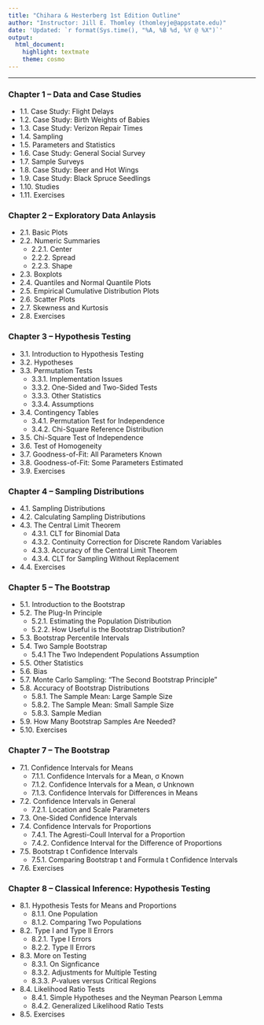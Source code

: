 ```yaml
---
title: "Chihara & Hesterberg 1st Edition Outline"
author: "Instructor: Jill E. Thomley (thomleyje@appstate.edu)"
date: 'Updated: `r format(Sys.time(), "%A, %B %d, %Y @ %X")`'
output: 
  html_document: 
    highlight: textmate
    theme: cosmo
---
```


<hr>

### Chapter 1 -- Data and Case Studies

* 1.1. Case Study: Flight Delays
* 1.2. Case Study: Birth Weights of Babies
* 1.3. Case Study: Verizon Repair Times
* 1.4. Sampling
* 1.5. Parameters and Statistics
* 1.6. Case Study: General Social Survey
* 1.7. Sample Surveys
* 1.8. Case Study: Beer and Hot Wings
* 1.9. Case Study: Black Spruce Seedlings
* 1.10. Studies
* 1.11. Exercises


### Chapter 2 -- Exploratory Data Anlaysis

* 2.1. Basic Plots
* 2.2. Numeric Summaries
    * 2.2.1. Center
    * 2.2.2. Spread
    * 2.2.3. Shape
* 2.3. Boxplots
* 2.4. Quantiles and Normal Quantile Plots
* 2.5. Empirical Cumulative Distribution Plots
* 2.6. Scatter Plots
* 2.7. Skewness and Kurtosis
* 2.8. Exercises


### Chapter 3 -- Hypothesis Testing

* 3.1. Introduction to Hypothesis Testing
* 3.2. Hypotheses
* 3.3. Permutation Tests
    * 3.3.1. Implementation Issues
    * 3.3.2. One-Sided and Two-Sided Tests
    * 3.3.3. Other Statistics
    * 3.3.4. Assumptions
* 3.4. Contingency Tables
    * 3.4.1. Permutation Test for Independence
    * 3.4.2. Chi-Square Reference Distribution
* 3.5. Chi-Square Test of Independence
* 3.6. Test of Homogeneity
* 3.7. Goodness-of-Fit: All Parameters Known
* 3.8. Goodness-of-Fit: Some Parameters Estimated 
* 3.9. Exercises 


### Chapter 4 -- Sampling Distributions

* 4.1. Sampling Distributions
* 4.2. Calculating Sampling Distributions
* 4.3. The Central Limit Theorem
    * 4.3.1. CLT for Binomial Data
    * 4.3.2. Continuity Correction for Discrete Random Variables
    * 4.3.3. Accuracy of the Central Limit Theorem
    * 4.3.4. CLT for Sampling Without Replacement
* 4.4. Exercises


### Chapter 5 -- The Bootstrap

* 5.1. Introduction to the Bootstrap
* 5.2. The Plug-In Principle
    * 5.2.1. Estimating the Population Distribution
    * 5.2.2. How Useful is the Bootstrap Distribution?
* 5.3. Bootstrap Percentile Intervals
* 5.4. Two Sample Bootstrap
    * 5.4.1 The Two Independent Populations Assumption
* 5.5. Other Statistics
* 5.6. Bias
* 5.7. Monte Carlo Sampling: "The Second Bootstrap Principle"
* 5.8. Accuracy of Bootstrap Distributions
    * 5.8.1. The Sample Mean: Large Sample Size
    * 5.8.2. The Sample Mean: Small Sample Size
    * 5.8.3. Sample Median
* 5.9. How Many Bootstrap Samples Are Needed?
* 5.10. Exercises


### Chapter 7 -- The Bootstrap

* 7.1. Confidence Intervals for Means
    * 7.1.1. Confidence Intervals for a Mean, &sigma; Known
    * 7.1.2. Confidence Intervals for a Mean, &sigma; Unknown
    * 7.1.3. Confidence Intervals for Differences in Means
* 7.2. Confidence Intervals in General
    * 7.2.1. Location and Scale Parameters
* 7.3. One-Sided Confidence Intervals
* 7.4. Confidence Intervals for Proportions
    * 7.4.1. The Agresti-Coull Interval for a Proportion
    * 7.4.2. Confidence Interval for the Difference of Proportions
* 7.5. Bootstrap t Confidence Intervals
    * 7.5.1. Comparing Bootstrap t and Formula t Confidence Intervals
* 7.6. Exercises


### Chapter 8 -- Classical Inference: Hypothesis Testing

* 8.1. Hypothesis Tests for Means and Proportions
    * 8.1.1. One Population
    * 8.1.2. Comparing Two Populations
* 8.2. Type I and Type II Errors
    * 8.2.1. Type I Errors
    * 8.2.2. Type II Errors
* 8.3. More on Testing
    * 8.3.1. On Signficance
    * 8.3.2. Adjustments for Multiple Testing
    * 8.3.3. *P*-values versus Critical Regions
* 8.4. Likelihood Ratio Tests
    * 8.4.1. Simple Hypotheses and the Neyman Pearson Lemma 
    * 8.4.2. Generalized Likelihood Ratio Tests
* 8.5. Exercises


